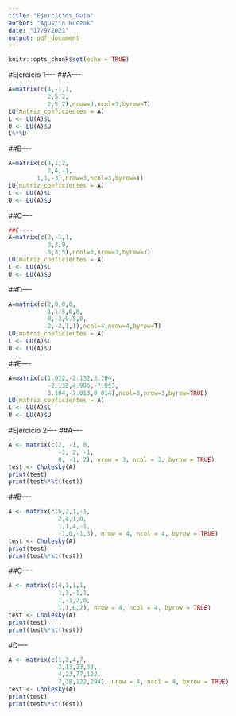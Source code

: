 ```yaml
---
title: "Ejercicios_Guia"
author: "Agustin Huczok"
date: "17/9/2021"
output: pdf_document
---
```


```r
knitr::opts_chunk$set(echo = TRUE)
```
#Ejercicio 1----
##A----

```r

A=matrix(c(4,-1,1,
           2,5,2,
           2,5,2),nrow=3,ncol=3,byrow=T)
LU(matriz_coeficientes = A)
L <- LU(A)$L
U <- LU(A)$U
L%*%U

```

##B----

```r
A=matrix(c(4,1,2,
           2,4,-1,
        1,1,-3),nrow=3,ncol=3,byrow=T)
LU(matriz_coeficientes = A)
L <- LU(A)$L
U <- LU(A)$U

```

##C----
```r
##C----
A=matrix(c(2,-1,1,
           3,3,9,
           3,3,5),ncol=3,nrow=3,byrow=T)
LU(matriz_coeficientes = A)
L <- LU(A)$L
U <- LU(A)$U
```

##D----

```r
A=matrix(c(2,0,0,0,
           1,1.5,0,0,
           0,-3,0.5,0,
           2,-2,1,1),ncol=4,nrow=4,byrow=T)
LU(matriz_coeficientes = A)
L <- LU(A)$L
U <- LU(A)$U
```

##E----
```r
A=matrix(c(1.012,-2.132,3.104,
           -2.132,4.906,-7.013,
           3.104,-7.013,0.014),ncol=3,nrow=3,byrow=TRUE)
LU(matriz_coeficientes = A)
L <- LU(A)$L
U <- LU(A)$U
```

#Ejercicio 2----
##A----

```r
A <- matrix(c(2, -1, 0,
              -1, 2, -1,
              0, -1, 2), nrow = 3, ncol = 3, byrow = TRUE)
test <- Cholesky(A)
print(test)
print(test%*%t(test))
```

##B----

```r
A <- matrix(c(6,2,1,-1,
              2,4,1,0,
              1,1,4,-1,
              -1,0,-1,3), nrow = 4, ncol = 4, byrow = TRUE)
test <- Cholesky(A)
print(test)
print(test%*%t(test))
```

##C----

```r
A <- matrix(c(4,1,1,1,
              1,3,-1,1,
              1,-1,2,0,
              1,1,0,2), nrow = 4, ncol = 4, byrow = TRUE)
test <- Cholesky(A)
print(test)
print(test%*%t(test))
```

#D----
```r
A <- matrix(c(1,2,4,7,
              2,13,23,38,
              4,23,77,122,
              7,38,122,294), nrow = 4, ncol = 4, byrow = TRUE)
test <- Cholesky(A)
print(test)
print(test%*%t(test))
```

